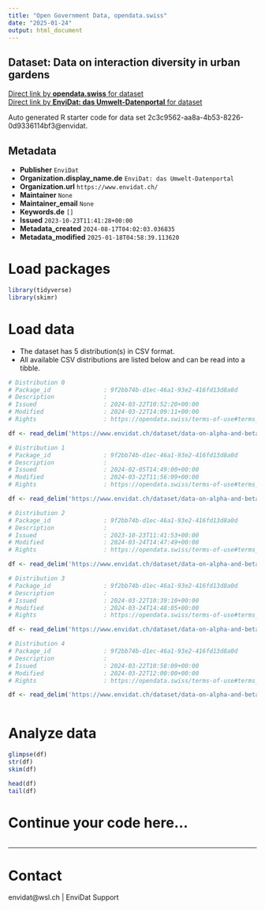```yaml
---
title: "Open Government Data, opendata.swiss"
date: "2025-01-24"
output: html_document
---
```


## Dataset: Data on interaction diversity in urban gardens



[Direct link by **opendata.swiss** for dataset](https://opendata.swiss/de/dataset/data-on-interaction-diversity-in-urban-gardens)<br>
[Direct link by **EnviDat: das Umwelt-Datenportal** for dataset](https://www.envidat.ch/#/metadata/data-on-alpha-and-beta-trophic-interaction-diversity-in-urban-gardens)

Auto generated R starter code for data set 2c3c9562-aa8a-4b53-8226-0d9336114bf3@envidat.

## Metadata

- **Publisher** `EnviDat`
- **Organization.display_name.de** `EnviDat: das Umwelt-Datenportal`
- **Organization.url** `https://www.envidat.ch/`
- **Maintainer** `None`
- **Maintainer_email** `None`
- **Keywords.de** `[]`
- **Issued** `2023-10-23T11:41:28+00:00`
- **Metadata_created** `2024-08-17T04:02:03.036835`
- **Metadata_modified** `2025-01-18T04:58:39.113620`


# Load packages

```r

library(tidyverse)
library(skimr)

```

# Load data

-   The dataset has 5 distribution(s) in CSV format.
-   All available CSV distributions are listed below and can be read into a tibble.

```r

# Distribution 0
# Package_id               : 9f2bb74b-d1ec-46a1-93e2-416fd13d8a0d
# Description              : 
# Issued                   : 2024-03-22T10:52:20+00:00
# Modified                 : 2024-03-22T14:09:11+00:00
# Rights                   : https://opendata.swiss/terms-of-use#terms_by

df <- read_delim('https://www.envidat.ch/dataset/data-on-alpha-and-beta-trophic-interaction-diversity-in-urban-gardens/resource/0f2466e6-a748-440e-a690-a13992c3e284')

# Distribution 1
# Package_id               : 9f2bb74b-d1ec-46a1-93e2-416fd13d8a0d
# Description              : 
# Issued                   : 2024-02-05T14:49:00+00:00
# Modified                 : 2024-03-22T11:56:09+00:00
# Rights                   : https://opendata.swiss/terms-of-use#terms_by

df <- read_delim('https://www.envidat.ch/dataset/data-on-alpha-and-beta-trophic-interaction-diversity-in-urban-gardens/resource/1d6ef3da-b431-4fa9-8463-cad7fc487e6e')

# Distribution 2
# Package_id               : 9f2bb74b-d1ec-46a1-93e2-416fd13d8a0d
# Description              : 
# Issued                   : 2023-10-23T11:41:53+00:00
# Modified                 : 2024-03-24T14:47:49+00:00
# Rights                   : https://opendata.swiss/terms-of-use#terms_by

df <- read_delim('https://www.envidat.ch/dataset/data-on-alpha-and-beta-trophic-interaction-diversity-in-urban-gardens/resource/89ab594f-d989-4b77-afce-c6443cc1089d')

# Distribution 3
# Package_id               : 9f2bb74b-d1ec-46a1-93e2-416fd13d8a0d
# Description              : 
# Issued                   : 2024-03-22T10:39:10+00:00
# Modified                 : 2024-03-24T14:48:05+00:00
# Rights                   : https://opendata.swiss/terms-of-use#terms_by

df <- read_delim('https://www.envidat.ch/dataset/data-on-alpha-and-beta-trophic-interaction-diversity-in-urban-gardens/resource/13da58d0-ae92-4ed3-8c24-f099c4ce400c')

# Distribution 4
# Package_id               : 9f2bb74b-d1ec-46a1-93e2-416fd13d8a0d
# Description              : 
# Issued                   : 2024-03-22T10:58:09+00:00
# Modified                 : 2024-03-22T12:00:00+00:00
# Rights                   : https://opendata.swiss/terms-of-use#terms_by

df <- read_delim('https://www.envidat.ch/dataset/data-on-alpha-and-beta-trophic-interaction-diversity-in-urban-gardens/resource/b181b669-3290-4f59-a30d-2933071e1090')



```

# Analyze data

```r

glimpse(df)
str(df)
skim(df)

head(df)
tail(df)

```

# Continue your code here...

```r

```

------------------------------------------------------------------------

# Contact

envidat@wsl.ch | EnviDat Support
